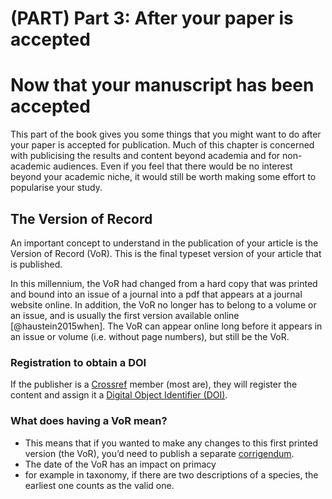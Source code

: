 # (PART) Part 3: After your paper is accepted {-}

# Now that your manuscript has been accepted {- #part3}

This part of the book gives you some things that you might want to do after your paper is accepted for publication. Much of this chapter is concerned with publicising the results and content beyond academia and for non-academic audiences. Even if you feel that there would be no interest beyond your academic niche, it would still be worth making some effort to popularise your study. 

## The Version of Record {#VoR}

An important concept to understand in the publication of your article is the Version of Record (VoR). This is the final typeset version of your article that is published. 

In this millennium, the VoR had changed from a hard copy that was printed and bound into an issue of a journal into a pdf that appears at a journal website online. In addition, the VoR no longer has to belong to a volume or an issue, and is usually the first version available online [@haustein2015when]. The VoR can appear online long before it appears in an issue or volume (i.e. without page numbers), but still be the VoR. 

### Registration to obtain a DOI

If the publisher is a [Crossref](https://www.crossref.org/) member (most are), they will register the content and assign it a [Digital Object Identifier (DOI)](#DOI). 


### What does having a VoR mean?

 - This means that if you wanted to make any changes to this first printed version (the VoR), you'd need to publish a separate [corrigendum](#corrigendum). 
 - The date of the VoR has an impact on primacy
  + for example in taxonomy, if there are two descriptions of a species, the earliest one counts as the valid one.
